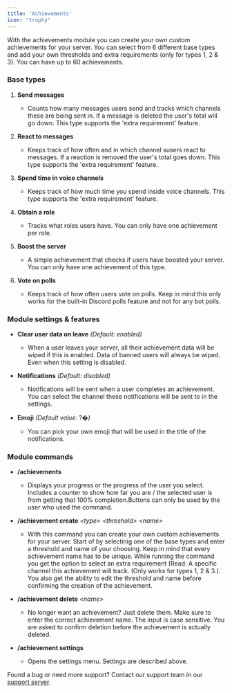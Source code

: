 ```yaml
---
title: 'Achievements'
icon: "trophy"
---
```


With the achievements module you can create your own custom achievements for your server. You can select from 6 different base types and add your own thresholds and extra requirements (only for types 1, 2 & 3). You can have up to 60 achievements.

### Base types

1. **Send messages**

   * Counts how many messages users send and tracks which channels these are being sent in. If a message is deleted the user's total will go down. This type supports the 'extra requirement' feature.&#x20;

2. **React to messages**

   * Keeps track of how often and in which channel susers react to messages. If a reaction is removed the user's total goes down. This type supports the 'extra requirement' feature.&#x20;

3. **Spend time in voice channels**

   * Keeps track of how much time you spend inside voice channels. This type supports the 'extra requirement' feature.&#x20;

4. **Obtain a role**

   * Tracks what roles users have. You can only have one achievement per role.

5. **Boost the server**

   * A simple achievement that checks if users have boosted your server. You can only have one achievement of this type.

6. **Vote on polls**

   * Keeps track of how often users vote on polls. Keep in mind this only works for the built-in Discord polls feature and not for any bot polls.

### Module settings & features

* **Clear user data on leave** *(Default: enabled)*

  * When a user leaves your server, all their achievement data will be wiped if this is enabled. Data of banned users will always be wiped. Even when this setting is disabled.

* **Notifications** *(Default: disabled)*

  * Notifications will be sent when a user completes an achievement. You can select the channel these notifications will  be sent to in the settings.

* **Emoji** *(Default value:* ?&#xFFFD;*)*

  * You can pick your own emoji that will be used in the title of the notifications.

### Module commands

* **/achievements**

  * Displays your progress or the progress of the user you select. Includes a counter to show how far  you are / the selected user is from getting that 100% completion.Buttons can only be used by the user who used the command.

* **/achievement create** *\<type> \<threshold> \<name>*

  * With this command you can create your own custom achievements for your server. Start of by selectinig one of the base types and enter a threshold and name of your choosing. Keep in mind that every achievement name has to be unique. While running the command you get the option to select an extra requirement (Read: A specific channel this achievement will track. (Only works for types 1, 2 & 3.). You also get the ability to edit the threshold and name before confirming the creation of the achievement.

* **/achievement delete** *\<name>*

  * No longer want an achievement? Just delete them. Make sure to enter the correct achievement name. The input is case sensitive. You are asked to confirm deletion before the achievement is actually deleted.

* **/achievement settings**

  * Opens the settings menu. Settings are described above.

Found a bug or need more support? Contact our support team in our [support server](https://support.yoshibot.com/).